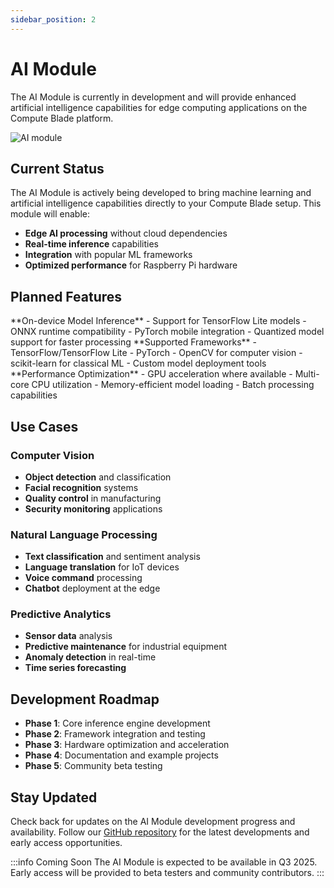```yaml
---
sidebar_position: 2
---
```



# AI Module

The AI Module is currently in development and will provide enhanced artificial intelligence capabilities for edge computing applications on the Compute Blade platform.

![AI module](/img/module/ai/ai-module.webp)

## Current Status

The AI Module is actively being developed to bring machine learning and artificial intelligence capabilities directly to your Compute Blade setup. This module will enable:

- **Edge AI processing** without cloud dependencies
- **Real-time inference** capabilities
- **Integration** with popular ML frameworks
- **Optimized performance** for Raspberry Pi hardware

## Planned Features

<Tabs groupId="ai-capabilities">
  <TabItem value="inference" label="Inference Engine" default>
    **On-device Model Inference**
    - Support for TensorFlow Lite models
    - ONNX runtime compatibility
    - PyTorch mobile integration
    - Quantized model support for faster processing
  </TabItem>
  <TabItem value="frameworks" label="ML Frameworks">
    **Supported Frameworks**
    - TensorFlow/TensorFlow Lite
    - PyTorch
    - OpenCV for computer vision
    - scikit-learn for classical ML
    - Custom model deployment tools
  </TabItem>
  <TabItem value="hardware" label="Hardware Acceleration">
    **Performance Optimization**
    - GPU acceleration where available
    - Multi-core CPU utilization
    - Memory-efficient model loading
    - Batch processing capabilities
  </TabItem>
</Tabs>

## Use Cases

### Computer Vision
- **Object detection** and classification
- **Facial recognition** systems
- **Quality control** in manufacturing
- **Security monitoring** applications

### Natural Language Processing
- **Text classification** and sentiment analysis
- **Language translation** for IoT devices
- **Voice command** processing
- **Chatbot** deployment at the edge

### Predictive Analytics
- **Sensor data** analysis
- **Predictive maintenance** for industrial equipment
- **Anomaly detection** in real-time
- **Time series forecasting**

## Development Roadmap

- **Phase 1**: Core inference engine development
- **Phase 2**: Framework integration and testing
- **Phase 3**: Hardware optimization and acceleration
- **Phase 4**: Documentation and example projects
- **Phase 5**: Community beta testing

## Stay Updated

Check back for updates on the AI Module development progress and availability. Follow our [GitHub repository](https://github.com/uptime-lab) for the latest developments and early access opportunities.

:::info Coming Soon
The AI Module is expected to be available in Q3 2025. Early access will be provided to beta testers and community contributors.
:::
